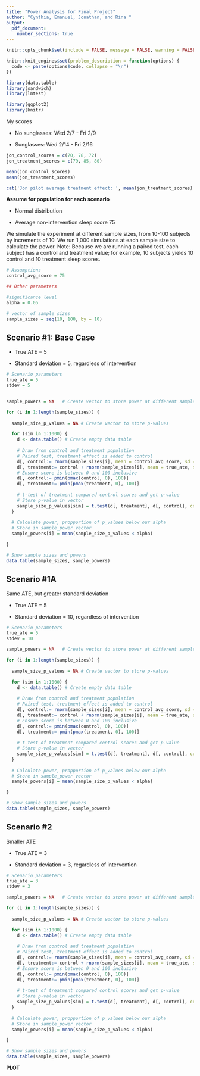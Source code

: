 ```yaml
---
title: "Power Analysis for Final Project"
author: "Cynthia, Emanuel, Jonathan, and Rina "
output: 
  pdf_document: 
    number_sections: true
---
```


```r
knitr::opts_chunk$set(include = FALSE, message = FALSE, warning = FALSE )

knitr::knit_engines$set(problem_description = function(options) {
  code <- paste(options$code, collapse = "\n")
})
```

```r
library(data.table)
library(sandwich)
library(lmtest)

library(ggplot2)
library(knitr)
```

My scores

-   No sunglasses: Wed 2/7 - Fri 2/9

-   Sunglasses: Wed 2/14 - Fri 2/16

```r
jon_control_scores = c(70, 78, 72)
jon_treatment_scores = c(79, 85, 80)

mean(jon_control_scores)
mean(jon_treatment_scores)

cat('Jon pilot average treatment effect: ', mean(jon_treatment_scores) - mean(jon_control_scores))

```

**Assume for population for each scenario**

-   Normal distribution

-   Average non-intervention sleep score 75

We simulate the experiment at different sample sizes, from 10-100 subjects by increments of 10. We run 1,000 simulations at each sample size to calculate the power. Note: Because we are running a paired test, each subject has a control and treatment value; for example, 10 subjects yields 10 control and 10 treatment sleep scores.

```r
# Assumptions
control_avg_score = 75

## Other parameters

#significance level
alpha = 0.05

# vector of sample sizes
sample_sizes = seq(10, 100, by = 10)
```

## **Scenario #1: Base Case**

-   True ATE = 5

-   Standard deviation = 5, regardless of intervention

```r
# Scenario parameters
true_ate = 5
stdev = 5


sample_powers = NA   # Create vector to store power at different sample sizes

for (i in 1:length(sample_sizes)) {
  
  sample_size_p_values = NA # Create vector to store p-values

  for (sim in 1:1000) {
    d <- data.table() # Create empty data table
    
    # Draw from control and treatment population
    # Paired test, treatment effect is added to control
    d[, control:= rnorm(sample_sizes[i], mean = control_avg_score, sd = stdev)]
    d[, treatment:= control + rnorm(sample_sizes[i], mean = true_ate, sd = stdev)]
    # Ensure score is between 0 and 100 inclusive 
    d[, control:= pmin(pmax(control, 0), 100)]
    d[, treatment:= pmin(pmax(treatment, 0), 100)]
    
    # t-test of treatment compared control scores and get p-value
    # Store p-value in vector
    sample_size_p_values[sim] = t.test(d[, treatment], d[, control], conf.level=1-alpha)$p.value
  }
  
  # Calculate power, propportion of p_values below our alpha
  # Store in sample_power vector
  sample_powers[i] = mean(sample_size_p_values < alpha)

}

# Show sample sizes and powers
data.table(sample_sizes, sample_powers)
```

## **Scenario #1A**

Same ATE, but greater standard deviation

-   True ATE = 5

-   Standard deviation = 10, regardless of intervention

```r
# Scenario parameters
true_ate = 5
stdev = 10

sample_powers = NA   # Create vector to store power at different sample sizes

for (i in 1:length(sample_sizes)) {
  
  sample_size_p_values = NA # Create vector to store p-values

  for (sim in 1:1000) {
    d <- data.table() # Create empty data table
    
    # Draw from control and treatment population
    # Paired test, treatment effect is added to control
    d[, control:= rnorm(sample_sizes[i], mean = control_avg_score, sd = stdev)]
    d[, treatment:= control + rnorm(sample_sizes[i], mean = true_ate, sd = stdev)]
    # Ensure score is between 0 and 100 inclusive 
    d[, control:= pmin(pmax(control, 0), 100)]
    d[, treatment:= pmin(pmax(treatment, 0), 100)]
    
    # t-test of treatment compared control scores and get p-value
    # Store p-value in vector
    sample_size_p_values[sim] = t.test(d[, treatment], d[, control], conf.level=1-alpha)$p.value
  }
  
  # Calculate power, propportion of p_values below our alpha
  # Store in sample_power vector
  sample_powers[i] = mean(sample_size_p_values < alpha)

}

# Show sample sizes and powers
data.table(sample_sizes, sample_powers)
```

## **Scenario #2**

Smaller ATE

-   True ATE = 3

-   Standard deviation = 3, regardless of intervention

```r
# Scenario parameters
true_ate = 3
stdev = 3

sample_powers = NA   # Create vector to store power at different sample sizes

for (i in 1:length(sample_sizes)) {
  
  sample_size_p_values = NA # Create vector to store p-values

  for (sim in 1:1000) {
    d <- data.table() # Create empty data table
    
    # Draw from control and treatment population
    # Paired test, treatment effect is added to control
    d[, control:= rnorm(sample_sizes[i], mean = control_avg_score, sd = stdev)]
    d[, treatment:= control + rnorm(sample_sizes[i], mean = true_ate, sd = stdev)]
    # Ensure score is between 0 and 100 inclusive 
    d[, control:= pmin(pmax(control, 0), 100)]
    d[, treatment:= pmin(pmax(treatment, 0), 100)]    
    
    # t-test of treatment compared control scores and get p-value
    # Store p-value in vector
    sample_size_p_values[sim] = t.test(d[, treatment], d[, control], conf.level=1-alpha)$p.value
  }
  
  # Calculate power, propportion of p_values below our alpha
  # Store in sample_power vector
  sample_powers[i] = mean(sample_size_p_values < alpha)

}

# Show sample sizes and powers
data.table(sample_sizes, sample_powers)
```

**PLOT**
